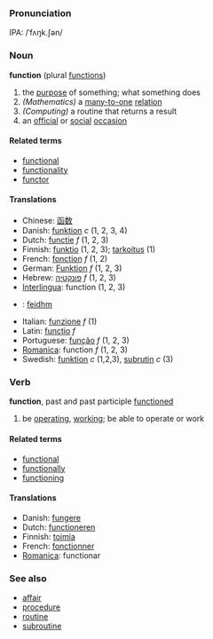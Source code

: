 ===Pronunciation===
IPA: /ˈfʌŋk.ʃən/

===Noun===
'''function''' (plural [[functions]])

#the [[purpose]] of something; what something does
# ''(Mathematics)'' a [[many-to-one]] [[relation]]
# ''(Computing)'' a routine that returns a result
#an [[official]] or [[social]] [[occasion]]

====Related terms====
*[[functional]]
*[[functionality]]
*[[functor]]

====Translations====
*Chinese: [[函数]]
*Danish: [[funktion]] ''c'' (1, 2, 3, 4)
*Dutch: [[functie]] ''f'' (1, 2, 3)
*Finnish: [[funktio]] (1, 2, 3); [[tarkoitus]] (1)
*French: [[fonction]] ''f'' (1, 2)
*German: [[Funktion]] ''f'' (1, 2, 3)
*Hebrew: [[פונקטיה]] ''f'' (1, 2, 3)
*[[Interlingua]]: function (1, 2, 3)
*{{ga}}: [[feidhm]]
*Italian: [[funzione]] ''f'' (1)
*Latin: [[functio]] ''f''
*Portuguese: [[função]] ''f'' (1, 2, 3)
*[[Romanica]]: function ''f'' (1, 2, 3)
*Swedish: [[funktion]] ''c'' (1,2,3), [[subrutin]] ''c'' (3)

===Verb===
'''function''', past and past participle [[functioned]]

# be [[operating]], [[working]]; be able to operate or work

====Related terms====
*[[functional]]
*[[functionally]]
*[[functioning]]

====Translations====
*Danish: [[fungere]]
*Dutch: [[functioneren]]
*Finnish: [[toimia]]
*French: [[fonctionner]]
*[[Romanica]]: functionar

===See also===
*[[affair]]
*[[procedure]]
*[[routine]]
*[[subroutine]]